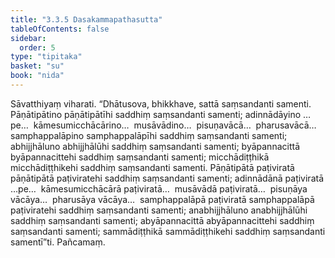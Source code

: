 ```yaml
---
title: "3.3.5 Dasakammapathasutta"
tableOfContents: false
sidebar:
  order: 5
type: "tipitaka"
basket: "su"
book: "nida"
---
```



<DynamicBreadcrumb />

<Division number="111" book="nida" bookNo="12" page="378">

<Paragraph number="774" book="nida">
Sāvatthiyaṃ viharati. “Dhātusova, bhikkhave, sattā saṃsandanti samenti. Pāṇātipātino pāṇātipātīhi saddhiṃ saṃsandanti samenti; adinnādāyino …pe…  kāmesumicchācārino…  musāvādino…  pisuṇavācā…  pharusavācā…  samphappalāpino samphappalāpīhi saddhiṃ saṃsandanti samenti; abhijjhāluno abhijjhālūhi saddhiṃ saṃsandanti samenti; byāpannacittā byāpannacittehi saddhiṃ saṃsandanti samenti; micchādiṭṭhikā micchādiṭṭhikehi saddhiṃ saṃsandanti samenti.
</Paragraph>

<Paragraph number="775" book="nida">
Pāṇātipātā paṭiviratā pāṇātipātā paṭiviratehi saddhiṃ saṃsandanti samenti; adinnādānā paṭiviratā …pe…  kāmesumicchācārā paṭiviratā…  musāvādā paṭiviratā…  pisuṇāya vācāya…  pharusāya vācāya…  samphappalāpā paṭiviratā samphappalāpā paṭiviratehi saddhiṃ saṃsandanti samenti; anabhijjhāluno anabhijjhālūhi saddhiṃ saṃsandanti samenti; abyāpannacittā abyāpannacittehi saddhiṃ saṃsandanti samenti; sammādiṭṭhikā sammādiṭṭhikehi saddhiṃ saṃsandanti samentī”ti.

</Paragraph>
</Division>

<Paragraph number="776" type="center" book="nida">
Pañcamaṃ.
</Paragraph>